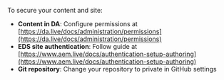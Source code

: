 
<Aside type="caution" title="Your site is NOT protected by default.">

 To secure your content and site:

- **Content in DA**: Configure permissions at [https://da.live/docs/administration/permissions](https://da.live/docs/administration/permissions)
- **EDS site authentication**: Follow guide at [https://www.aem.live/docs/authentication-setup-authoring](https://www.aem.live/docs/authentication-setup-authoring)
- **Git repository**: Change your repository to private in GitHub settings

</Aside>
